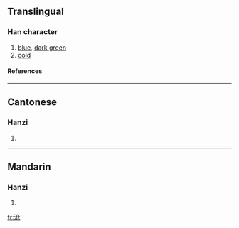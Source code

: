 {{see|滄}}

==Translingual==
===Han character===
{{Han char|rn=85|rad=水|as=04|sn=7|four=|canj=水人尸山 (EOSU)}}
# [[blue]], [[dark green]]
# [[cold]]
====References====
{{Han ref|kx=0612.121|hdz=31569.030|uh=6CA7|ud=27815}}

----
==Cantonese==
===Hanzi===
{{yue-hanzi|jyut=|y=chong1}}
# {{defn|Cantonese}}

----
==Mandarin==
===Hanzi===
{{cmn-hanzi|tra=滄|pin=[[cāng]] ([[cang1]])|wg=ts'ang<sup>1</sup>}}
# {{defn|Mandarin}}

[[fr:沧]]